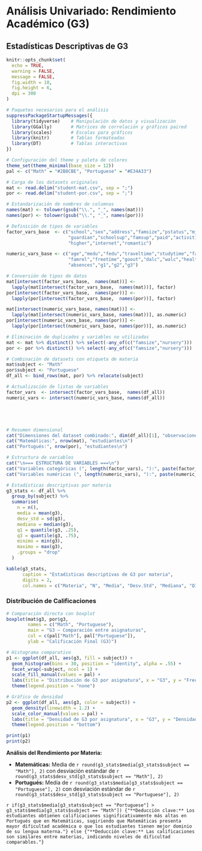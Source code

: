 
# Análisis Univariado: Rendimiento Académico (G3)

## Estadísticas Descriptivas de G3

```r
knitr::opts_chunk$set(
  echo = TRUE, 
  warning = FALSE, 
  message = FALSE,
  fig.width = 10,
  fig.height = 6,
  dpi = 300
)

# Paquetes necesarios para el análisis
suppressPackageStartupMessages({
  library(tidyverse)    # Manipulación de datos y visualización
  library(GGally)       # Matrices de correlación y gráficos paired
  library(scales)       # Escalas para gráficos
  library(knitr)        # Tablas formateadas
  library(DT)           # Tablas interactivas
})

# Configuración del theme y paleta de colores
theme_set(theme_minimal(base_size = 12))
pal <- c("Math" = "#2B8CBE", "Portuguese" = "#E34A33")

# Carga de los datasets originales
mat <- read.delim("student-mat.csv", sep = ";")
por <- read.delim("student-por.csv", sep = ";")

# Estandarización de nombres de columnas
names(mat) <- tolower(gsub("\\.", "_", names(mat)))
names(por) <- tolower(gsub("\\.", "_", names(por)))

# Definición de tipos de variables
factor_vars_base  <- c("school","sex","address","famsize","pstatus","mjob","fjob","reason",
                       "guardian","schoolsup","famsup","paid","activities","nursery",
                       "higher","internet","romantic")

numeric_vars_base <- c("age","medu","fedu","traveltime","studytime","failures",
                       "famrel","freetime","goout","dalc","walc","health",
                       "absences","g1","g2","g3")

# Conversión de tipos de datos
mat[intersect(factor_vars_base,  names(mat))] <- 
  lapply(mat[intersect(factor_vars_base,  names(mat))], factor)
por[intersect(factor_vars_base,  names(por))] <- 
  lapply(por[intersect(factor_vars_base,  names(por))], factor)

mat[intersect(numeric_vars_base, names(mat))] <- 
  lapply(mat[intersect(numeric_vars_base, names(mat))], as.numeric)
por[intersect(numeric_vars_base, names(por))] <- 
  lapply(por[intersect(numeric_vars_base, names(por))], as.numeric)

# Eliminación de duplicados y variables no utilizadas
mat <- mat %>% distinct() %>% select(-any_of(c("famsize","nursery")))
por <- por %>% distinct() %>% select(-any_of(c("famsize","nursery")))

# Combinación de datasets con etiqueta de materia
mat$subject <- "Math"
por$subject <- "Portuguese" 
df_all <- bind_rows(mat, por) %>% relocate(subject)

# Actualización de listas de variables
factor_vars  <- intersect(factor_vars_base,  names(df_all))
numeric_vars <- intersect(numeric_vars_base, names(df_all))





# Resumen dimensional
cat("Dimensiones del dataset combinado:", dim(df_all)[1], "observaciones,", dim(df_all)[2], "variables\n")
cat("Matemáticas:", nrow(mat), "estudiantes\n")
cat("Portugués:", nrow(por), "estudiantes\n")

# Estructura de variables
cat("\n=== ESTRUCTURA DE VARIABLES ===\n")
cat("Variables categóricas (", length(factor_vars), "):", paste(factor_vars, collapse = ", "), "\n")
cat("Variables numéricas (", length(numeric_vars), "):", paste(numeric_vars, collapse = ", "), "\n")
```


```r
# Estadísticas descriptivas por materia
g3_stats <- df_all %>% 
  group_by(subject) %>%
  summarise(
    n = n(),
    media = mean(g3),
    desv_std = sd(g3),
    mediana = median(g3),
    q1 = quantile(g3, .25),
    q3 = quantile(g3, .75),
    minimo = min(g3),
    maximo = max(g3),
    .groups = "drop"
  )

kable(g3_stats, 
      caption = "Estadísticas descriptivas de G3 por materia",
      digits = 2,
      col.names = c("Materia", "N", "Media", "Desv.Std", "Mediana", "Q1", "Q3", "Mín", "Máx"))
```

### Distribución de Calificaciones

```r
# Comparación directa con boxplot
boxplot(mat$g3, por$g3,
        names = c("Math", "Portuguese"),
        main = "G3 — Comparación entre asignaturas",
        col = c(pal["Math"], pal["Portuguese"]),
        ylab = "Calificación Final (G3)")

# Histograma comparativo
p1 <- ggplot(df_all, aes(g3, fill = subject)) +
  geom_histogram(bins = 30, position = "identity", alpha = .55) +
  facet_wrap(~subject, ncol = 1) +
  scale_fill_manual(values = pal) +
  labs(title = "Distribución de G3 por asignatura", x = "G3", y = "Frecuencia") +
  theme(legend.position = "none")

# Gráfico de densidad
p2 <- ggplot(df_all, aes(g3, color = subject)) +
  geom_density(linewidth = 1.2) +
  scale_color_manual(values = pal) +
  labs(title = "Densidad de G3 por asignatura", x = "G3", y = "Densidad") +
  theme(legend.position = "bottom")

print(p1)
print(p2)
```

**Análisis del Rendimiento por Materia:**

- **Matemáticas:** Media de `r round(g3_stats$media[g3_stats$subject == "Math"], 2)` con desviación estándar de `r round(g3_stats$desv_std[g3_stats$subject == "Math"], 2)`
- **Portugués:** Media de `r round(g3_stats$media[g3_stats$subject == "Portuguese"], 2)` con desviación estándar de `r round(g3_stats$desv_std[g3_stats$subject == "Portuguese"], 2)`

`r if(g3_stats$media[g3_stats$subject == "Portuguese"] > g3_stats$media[g3_stats$subject == "Math"]) {"**Deducción clave:** Los estudiantes obtienen calificaciones significativamente más altas en Portugués que en Matemáticas, sugiriendo que Matemáticas presenta mayor dificultad académica o que los estudiantes tienen mejor dominio de su lengua materna."} else {"**Deducción clave:** Las calificaciones son similares entre materias, indicando niveles de dificultad comparables."}`

